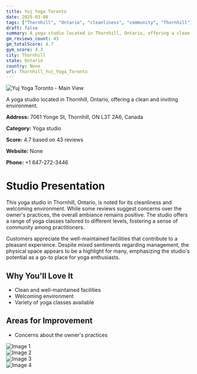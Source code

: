 ```yaml
---
title: Yuj Yoga Toronto
date: 2025-03-08
tags: ["Thornhill", "Ontario", "cleanliness", "community", "Thornhill"]  
draft: false
summary: A yoga studio located in Thornhill, Ontario, offering a clean and inviting environment.
gm_reviews_count: 43
gm_totalScore: 4.7
gym_score: 4.3
city: Thornhill
state: Ontario
country: None
url: Thornhill_Yuj_Yoga_Toronto
---
```


<div className="aspect-[16/9] relative my-8">
  <img 
    src="https://lh5.googleusercontent.com/p/AF1QipPjRvew_OdCzLtMuNf6fUW75l-IOg292Ybx_8HW=w1920-h1080-k-no"
    alt="Yuj Yoga Toronto - Main View"
    className="object-cover absolute inset-0 w-full h-full rounded-lg"
  />
</div>

A yoga studio located in Thornhill, Ontario, offering a clean and inviting environment.

**Address:** 7061 Yonge St, Thornhill, ON L3T 2A6, Canada

**Category:** Yoga studio

**Score:** 4.7 based on 43 reviews

**Website:** None

**Phone:** +1 647-272-3446

# Studio Presentation

This yoga studio in Thornhill, Ontario, is noted for its cleanliness and welcoming environment. While some reviews suggest concerns over the owner's practices, the overall ambiance remains positive. The studio offers a range of yoga classes tailored to different levels, fostering a sense of community among practitioners.

Customers appreciate the well-maintained facilities that contribute to a pleasant experience. Despite mixed sentiments regarding management, the physical space appears to be a highlight for many, emphasizing the studio's potential as a go-to place for yoga enthusiasts.

## Why You'll Love It

- Clean and well-maintained facilities
- Welcoming environment
- Variety of yoga classes available

## Areas for Improvement

- Concerns about the owner's practices

<div className="grid grid-cols-1 xl:grid-cols-2 gap-4 my-8">
<div className="aspect-[4/3] relative"><img src="https://lh5.googleusercontent.com/p/AF1QipOpUB5VB8Ys4XkSNMJUJ9mDPWATDz5tceZcT6VX=w1920-h1080-k-no" alt="Image 1" className="object-cover absolute inset-0 w-full h-full rounded-lg" /></div>
<div className="aspect-[4/3] relative"><img src="https://lh5.googleusercontent.com/p/AF1QipPi94riyCCdUL2IejG5ZurRy22Kvflqe1ZYAS68=w1920-h1080-k-no" alt="Image 2" className="object-cover absolute inset-0 w-full h-full rounded-lg" /></div>
<div className="aspect-[4/3] relative"><img src="https://lh5.googleusercontent.com/p/AF1QipOI0dcNoNyDqkZ5ZBoT4ksBQCWG55jjDRqlID6d=w1920-h1080-k-no" alt="Image 3" className="object-cover absolute inset-0 w-full h-full rounded-lg" /></div>
<div className="aspect-[4/3] relative"><img src="https://lh5.googleusercontent.com/p/AF1QipPNLF01dE0sur7lqK-XX63Q2AJIJJJXP4xtY9st=w1920-h1080-k-no" alt="Image 4" className="object-cover absolute inset-0 w-full h-full rounded-lg" /></div>
</div>